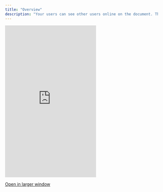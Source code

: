 ```yaml
---
title: "Overview"
description: "Your users can see other users online on the document. This makes your app feel alive."
---
```



 <Frame>
  <iframe
    src="https://landing-page-demo-velt.vercel.app/?feature=presence"
    scrolling="no"
    frameborder="0"
    class="w-full"
    height="500px"
  ></iframe>
  </Frame>

[Open in larger window](https://landing-page-demo-velt.vercel.app/?feature=presence)